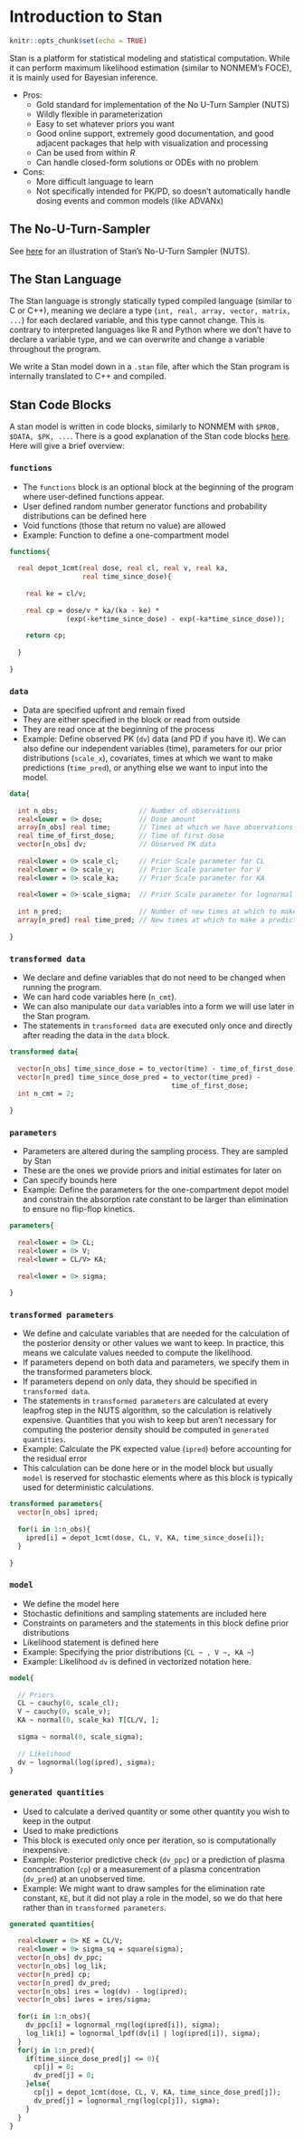 # Introduction to Stan

```r
knitr::opts_chunk$set(echo = TRUE)
```

Stan is a platform for statistical modeling and statistical computation. While it can perform maximum likelihood estimation (similar to NONMEM's FOCE), it is mainly used for Bayesian inference.

-   Pros:
    -   Gold standard for implementation of the No U-Turn Sampler (NUTS)
    -   Wildly flexible in parameterization
    -   Easy to set whatever priors you want
    -   Good online support, extremely good documentation, and good adjacent packages that help with visualization and processing
    -   Can be used from within *R*
    -   Can handle closed-form solutions or ODEs with no problem
-   Cons:
    -   More difficult language to learn
    -   Not specifically intended for PK/PD, so doesn't automatically handle dosing events and common models (like ADVANx)

## The No-U-Turn-Sampler

See [here](https://chi-feng.github.io/mcmc-demo/app.html?algorithm=EfficientNUTS&target=standard) for an illustration of Stan's No-U-Turn Sampler (NUTS).

## The Stan Language

The Stan language is strongly statically typed compiled language (similar to C or C++), meaning we declare a type (`int, real, array, vector, matrix, ...`) for each declared variable, and this type cannot change. This is contrary to interpreted languages like R and Python where we don't have to declare a variable type, and we can overwrite and change a variable throughout the program.

We write a Stan model down in a `.stan` file, after which the Stan program is internally translated to C++ and compiled.

## Stan Code Blocks

A stan model is written in code blocks, similarly to NONMEM with `$PROB, $DATA, $PK, ...`. There is a good explanation of the Stan code blocks [here](https://mc-stan.org/docs/reference-manual/overview-of-stans-program-blocks.html). Here will give a brief overview:

### `functions`

-   The `functions` block is an optional block at the beginning of the program where user-defined functions appear.
-   User defined random number generator functions and probability distributions can be defined here
-   Void functions (those that return no value) are allowed
-   Example: Function to define a one-compartment model

```stan
functions{
  
  real depot_1cmt(real dose, real cl, real v, real ka, 
                  real time_since_dose){
    
    real ke = cl/v;
    
    real cp = dose/v * ka/(ka - ke) * 
              (exp(-ke*time_since_dose) - exp(-ka*time_since_dose));
    
    return cp;
    
  }
  
}
```

### `data`

-   Data are specified upfront and remain fixed\
-   They are either specified in the block or read from outside\
-   They are read once at the beginning of the process\
-   Example: Define observed PK (`dv`) data (and PD if you have it). We can also define our independent variables (time), parameters for our prior distributions (`scale_x`), covariates, times at which we want to make predictions (`time_pred`), or anything else we want to input into the model.

```stan
data{
  
  int n_obs;                    // Number of observations
  real<lower = 0> dose;         // Dose amount
  array[n_obs] real time;       // Times at which we have observations
  real time_of_first_dose;      // Time of first dose
  vector[n_obs] dv;             // Observed PK data
  
  real<lower = 0> scale_cl;     // Prior Scale parameter for CL
  real<lower = 0> scale_v;      // Prior Scale parameter for V
  real<lower = 0> scale_ka;     // Prior Scale parameter for KA
  
  real<lower = 0> scale_sigma;  // Prior Scale parameter for lognormal error
  
  int n_pred;                   // Number of new times at which to make a prediction
  array[n_pred] real time_pred; // New times at which to make a prediction
 
}
```

### `transformed data`

-   We declare and define variables that do not need to be changed when running the program.
-   We can hard code variables here (`n_cmt`).
-   We can also manipulate our `data` variables into a form we will use later in the Stan program.
-   The statements in `transformed data` are executed only once and directly after reading the data in the `data` block.

```stan
transformed data{ 
  
  vector[n_obs] time_since_dose = to_vector(time) - time_of_first_dose;
  vector[n_pred] time_since_dose_pred = to_vector(time_pred) - 
                                        time_of_first_dose;
  int n_cmt = 2;                                        
  
}
```

### `parameters`

-   Parameters are altered during the sampling process. They are sampled by Stan\
-   These are the ones we provide priors and initial estimates for later on\
-   Can specify bounds here
-   Example: Define the parameters for the one-compartment depot model and constrain the absorption rate constant to be larger than elimination to ensure no flip-flop kinetics.

```stan
parameters{  
  
  real<lower = 0> CL;     
  real<lower = 0> V;
  real<lower = CL/V> KA;
  
  real<lower = 0> sigma;
  
}
```

### `transformed parameters`

-   We define and calculate variables that are needed for the calculation of the posterior density or other values we want to keep. In practice, this means we calculate values needed to compute the likelihood.
-   If parameters depend on both data and parameters, we specify them in the transformed parameters block.
-   If parameters depend on only data, they should be specified in `transformed data`.
-   The statements in `transformed parameters` are calculated at every leapfrog step in the NUTS algorithm, so the calculation is relatively expensive. Quantities that you wish to keep but aren't necessary for computing the posterior density should be computed in `generated quantities`.
-   Example: Calculate the PK expected value (`ipred`) before accounting for the residual error
-   This calculation can be done here or in the model block but usually `model` is reserved for stochastic elements where as this block is typically used for deterministic calculations.

```stan
transformed parameters{
  vector[n_obs] ipred;
  
  for(i in 1:n_obs){
    ipred[i] = depot_1cmt(dose, CL, V, KA, time_since_dose[i]);
  }
  
}
```

### `model`

-   We define the model here
-   Stochastic definitions and sampling statements are included here\
-   Constraints on parameters and the statements in this block define prior distributions\
-   Likelihood statement is defined here
-   Example: Specifying the prior distributions (`CL ~ , V ~, KA ~`)
-   Example: Likelihood `dv` is defined in vectorized notation here.

```stan
model{ 
  
  // Priors
  CL ~ cauchy(0, scale_cl);
  V ~ cauchy(0, scale_v);
  KA ~ normal(0, scale_ka) T[CL/V, ];
  
  sigma ~ normal(0, scale_sigma);
  
  // Likelihood
  dv ~ lognormal(log(ipred), sigma);
}
```

### `generated quantities`

-   Used to calculate a derived quantity or some other quantity you wish to keep in the output
-   Used to make predictions
-   This block is executed only once per iteration, so is computationally inexpensive.
-   Example: Posterior predictive check (`dv_ppc`) or a prediction of plasma concentration (`cp`) or a measurement of a plasma concentration (`dv_pred`) at an unobserved time.
-   Example: We might want to draw samples for the elimination rate constant, `KE`, but it did not play a role in the model, so we do that here rather than in `transformed parameters`.

```stan
generated quantities{
  
  real<lower = 0> KE = CL/V;
  real<lower = 0> sigma_sq = square(sigma);
  vector[n_obs] dv_ppc;
  vector[n_obs] log_lik;
  vector[n_pred] cp;
  vector[n_pred] dv_pred;
  vector[n_obs] ires = log(dv) - log(ipred);
  vector[n_obs] iwres = ires/sigma;
  
  for(i in 1:n_obs){
    dv_ppc[i] = lognormal_rng(log(ipred[i]), sigma);
    log_lik[i] = lognormal_lpdf(dv[i] | log(ipred[i]), sigma);
  }
  for(j in 1:n_pred){
    if(time_since_dose_pred[j] <= 0){
      cp[j] = 0;
      dv_pred[j] = 0;
    }else{
      cp[j] = depot_1cmt(dose, CL, V, KA, time_since_dose_pred[j]);
      dv_pred[j] = lognormal_rng(log(cp[j]), sigma);
    }
  }
}
```
